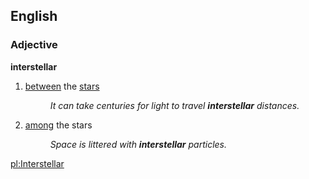 ==English==
===Adjective===
'''interstellar'''
#[[between]] the [[star]]s
#:''It can take centuries for light to travel '''interstellar''' distances.''
#[[among]] the stars
#:''Space is littered with '''interstellar''' particles.''

[[pl:Interstellar]]